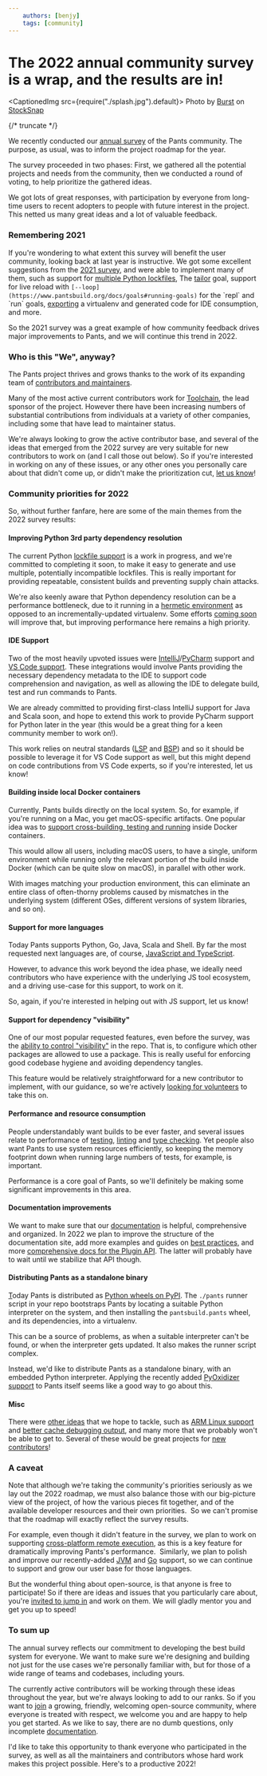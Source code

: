 ```yaml
---
    authors: [benjy]
    tags: [community]
---
```


# The 2022 annual community survey is a wrap, and the results are in!

<CaptionedImg src={require("./splash.jpg").default}>
  Photo by [Burst](https://stocksnap.io/author/burstshopify) on
  [StockSnap](https://stocksnap.io)
</CaptionedImg>

{/* truncate */}

We recently conducted our [annual survey](https://groups.google.com/g/pants-devel/c/UFt3Os--6ps/m/FCjGTnlRBQAJ) of the Pants community. The purpose, as usual, was to inform the project roadmap for the year.

The survey proceeded in two phases: First, we gathered all the potential projects and needs from the community, then we conducted a round of voting, to help prioritize the gathered ideas.

We got lots of great responses, with participation by everyone from long-time users to recent adopters to people with future interest in the project. This netted us many great ideas and a lot of valuable feedback.

### Remembering 2021

If you're wondering to what extent this survey will benefit the user community, looking back at last year is instructive. We got some excellent suggestions from the [2021 survey](https://groups.google.com/u/1/g/pants-devel/c/F8Saug3BrFw?hl=en), and were able to implement many of them, such as support for [multiple Python lockfiles](https://www.pantsbuild.org/v2.11/docs/python-third-party-dependencies#lockfiles), The [tailor](../2021-03-19-tailoring-pants-to-your-codebase/index.mdx) goal, support for live reload with `[--loop](https://www.pantsbuild.org/docs/goals#running-goals)` for the \`repl\` and \`run\` goals, [exporting](https://www.pantsbuild.org/docs/reference-export) a virtualenv and generated code for IDE consumption, and more.

So the 2021 survey was a great example of how community feedback drives major improvements to Pants, and we will continue this trend in 2022.

### Who is this "We", anyway?

The Pants project thrives and grows thanks to the work of its expanding team of [contributors and maintainers](https://www.pantsbuild.org/docs/the-pants-community#how-is-the-community-structured).

Many of the most active current contributors work for [Toolchain](https://toolchain.com/), the lead sponsor of the project. However there have been increasing numbers of substantial contributions from individuals at a variety of other companies, including some that have lead to maintainer status.

We're always looking to grow the active contributor base, and several of the ideas that emerged from the 2022 survey are very suitable for new contributors to work on (and I call those out below). So if you're interested in working on any of these issues, or any other ones you personally care about that didn't come up, or didn't make the prioritization cut, [let us know](https://www.pantsbuild.org/docs/getting-help)!

### Community priorities for 2022

So, without further fanfare, here are some of the main themes from the 2022 survey results:

#### Improving Python 3rd party dependency resolution

The current Python [lockfile support](https://www.pantsbuild.org/docs/python-third-party-dependencies#lockfiles) is a work in progress, and we're committed to completing it soon, to make it easy to generate and use multiple, potentially incompatible lockfiles. This is really important for providing repeatable, consistent builds and preventing supply chain attacks.

We're also keenly aware that Python dependency resolution can be a performance bottleneck, due to it running in a [hermetic environment](https://github.com/pantsbuild/pants/issues/14127) as opposed to an incrementally-updated virtualenv. Some efforts [coming soon](https://github.com/pantsbuild/pants/issues/13964) will improve that, but improving performance here remains a high priority.

#### IDE Support

Two of the most heavily upvoted issues were [IntelliJ](https://github.com/pantsbuild/pants/issues/13260)/[PyCharm](https://github.com/pantsbuild/pants/issues/11151) support and [VS Code support](https://github.com/pantsbuild/pants/issues/10920). These integrations would involve Pants providing the necessary dependency metadata to the IDE to support code comprehension and navigation, as well as allowing the IDE to delegate build, test and run commands to Pants.

We are already committed to providing first-class IntelliJ support for Java and Scala soon, and hope to extend this work to provide PyCharm support for Python later in the year (this would be a great thing for a keen community member to work on!).

This work relies on neutral standards ([LSP](https://microsoft.github.io/language-server-protocol/) and [BSP](https://build-server-protocol.github.io/)) and so it should be possible to leverage it for VS Code support as well, but this might depend on code contributions from VS Code experts, so if you're interested, let us know!

#### Building inside local Docker containers

Currently, Pants builds directly on the local system. So, for example, if you're running on a Mac, you get macOS-specific artifacts. One popular idea was to [support cross-building, testing and running](https://github.com/pantsbuild/pants/issues/13682) inside Docker containers.

This would allow all users, including macOS users, to have a single, uniform environment while running only the relevant portion of the build inside Docker (which can be quite slow on macOS), in parallel with other work.

With images matching your production environment, this can eliminate an entire class of often-thorny problems caused by mismatches in the underlying system (different OSes, different versions of system libraries, and so on).

#### Support for more languages

Today Pants supports Python, Go, Java, Scala and Shell. By far the most requested next languages are, of course, [JavaScript and TypeScript](https://github.com/pantsbuild/pants/issues/14190).

However, to advance this work beyond the idea phase, we ideally need contributors who have experience with the underlying JS tool ecosystem, and a driving use-case for this support, to work on it.

So, again, if you're interested in helping out with JS support, let us know!

#### Support for dependency "visibility"

One of our most popular requested features, even before the survey, was the [ability to control "visibility"](https://github.com/pantsbuild/pants/issues/13393) in the repo. That is, to configure which other packages are allowed to use a package. This is really useful for enforcing good codebase hygiene and avoiding dependency tangles.

This feature would be relatively straightforward for a new contributor to implement, with our guidance, so we're actively [looking for volunteers](https://www.pantsbuild.org/docs/getting-help) to take this on.

#### Performance and resource consumption

People understandably want builds to be ever faster, and several issues relate to performance of [testing](https://github.com/pantsbuild/pants/issues/12662), [linting](https://github.com/pantsbuild/pants/issues/10542) and [type checking](https://github.com/pantsbuild/pants/issues/10864). Yet people also want Pants to use system resources efficiently, so keeping the memory footprint down when running large numbers of tests, for example, is important.

Performance is a core goal of Pants, so we'll definitely be making some significant improvements in this area.

#### Documentation improvements

We want to make sure that our [documentation](https://www.pantsbuild.org/docs) is helpful, comprehensive and organized. In 2022 we plan to improve the structure of the documentation site, add more examples and guides on [best practices](https://github.com/pantsbuild/pants/issues/14199), and more [comprehensive docs for the Plugin API](https://github.com/pantsbuild/pants/issues/10945). The latter will probably have to wait until we stabilize that API though.

#### Distributing Pants as a standalone binary

[T](https://www.pantsbuild.org/docs)oday Pants is distributed as [Python wheels on PyPI](https://pypi.org/project/pantsbuild.pants/). The `./pants` runner script in your repo bootstraps Pants by locating a suitable Python interpreter on the system, and then installing the `pantsbuild.pants` wheel, and its dependencies, into a virtualenv.

This can be a source of problems, as when a suitable interpreter can't be found, or when the interpreter gets updated. It also makes the runner script complex.

Instead, we'd like to distribute Pants as a standalone binary, with an embedded Python interpreter. Applying the recently added [PyOxidizer support](../2022-02-18-packaging-python-with-the-pyoxidizer-pants-plugin/index.mdx) to Pants itself seems like a good way to go about this.

#### Misc

There were [other ideas](https://github.com/pantsbuild/pants/issues?page=1&q=is%3Aissue+label%3A2022-idea) that we hope to tackle, such as [ARM Linux support](https://github.com/pantsbuild/pants/issues/12183) and [better cache debugging output](https://github.com/pantsbuild/pants/issues/14195), and many more that we probably won't be able to get to. Several of these would be great projects for [new contributors](https://www.pantsbuild.org/docs/getting-help)!

### A caveat

Note that although we're taking the community's priorities seriously as we lay out the 2022 roadmap, we must also balance those with our big-picture view of the project, of how the various pieces fit together, and of the available developer resources and their own priorities.  So we can't promise that the roadmap will exactly reflect the survey results.

For example, even though it didn't feature in the survey, we plan to work on supporting [cross-platform remote execution](https://github.com/pantsbuild/pants/issues/11148), as this is a key feature for dramatically improving Pants's performance.  Similarly, we plan to polish and improve our recently-added [JVM](../2022-01-12-pants-2-9/index.mdx) and [Go](../2021-11-10-golang-support-pants-28/index.mdx) support, so we can continue to support and grow our user base for those languages.

But the wonderful thing about open-source, is that anyone is free to participate! So if there are ideas and issues that you particularly care about, you're [invited to jump in](https://www.pantsbuild.org/docs/getting-help) and work on them. We will gladly mentor you and get you up to speed!

### To sum up

The annual survey reflects our commitment to developing the best build system for everyone. We want to make sure we're designing and building not just for the use cases we're personally familiar with, but for those of a wide range of teams and codebases, including yours.

The currently active contributors will be working through these ideas throughout the year, but we're always looking to add to our ranks. So if you want to [join](https://www.pantsbuild.org/docs/getting-help) a growing, friendly, welcoming open-source community, where everyone is treated with respect, we welcome you and are happy to help you get started. As we like to say, there are no dumb questions, only incomplete [documentation](https://www.pantsbuild.org/docs).

I'd like to take this opportunity to thank everyone who participated in the survey, as well as all the maintainers and contributors whose hard work makes this project possible. Here's to a productive 2022!
